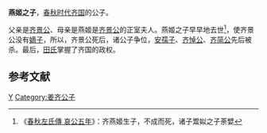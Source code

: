 {{模板:Infobox 先秦人物
|名称=燕姬子
|姓=[[姜姓|姜]]
|氏=
|名=
|字=
|别名=
|别字=
|谥号=
|时代=春秋
|国家=[[齐国|齐]] 
|身份=公子
|出生=
|逝世=
|父=[[齐景公|齐景公]]
|母=[[燕姬|燕姬]]
}}
'''燕姬之子'''，[[春秋时代|春秋时代]][[齐国|齐国]]的公子。

父亲是[[齐景公|齐景公]]、母亲是燕姬是[[齐景公|齐景公]]的正室夫人。燕姬之子早早地去世<ref>《[[s:春秋左氏傳/哀公|春秋左氏傳 哀公五年]]》：齐燕姬生子，不成而死，诸子鬻姒之子荼嬖</ref>，使齐景公没有[[嫡子|嫡子]]，所以，齐景公死后，诸公子争位，[[安孺子|安孺子]]、[[齐悼公|齐悼公]]、[[齐简公|齐简公]]先后被杀。最后，[[田氏|田氏]]掌握了齐国的政权。

==参考文献==
<references/>

[[Category:姜姓|Y]]
[[Category:姜齐公子|Category:姜齐公子]]